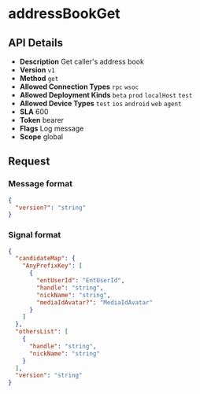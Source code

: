 # addressBookGet

## API Details

- **Description** Get caller's address book
- **Version** `v1`
- **Method** `get`
- **Allowed Connection Types** `rpc` `wsoc` 
- **Allowed Deployment Kinds** `beta` `prod` `localHost` `test` 
- **Allowed Device Types** `test` `ios` `android` `web` `agent` 
- **SLA** 600
- **Token** bearer
- **Flags** Log message
- **Scope** global


## Request

### Message format

```json
{
  "version?": "string"
}
```

### Signal format

```json
{
  "candidateMap": {
    "AnyPrefixKey": [
      {
        "entUserId": "EntUserId",
        "handle": "string",
        "nickName": "string",
        "mediaIdAvatar?": "MediaIdAvatar"
      }
    ]
  },
  "othersList": [
    {
      "handle": "string",
      "nickName": "string"
    }
  ],
  "version": "string"
}
```

